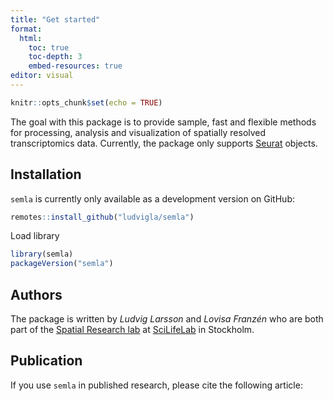 ```yaml
---
title: "Get started"
format: 
  html:
    toc: true
    toc-depth: 3
    embed-resources: true
editor: visual
---
```


```r
knitr::opts_chunk$set(echo = TRUE)
```

The goal with this package is to provide sample, fast and flexible methods for processing, analysis and visualization of spatially resolved transcriptomics data. Currently, the package only supports [Seurat](https://satijalab.org/seurat/) objects.

## Installation

`semla` is currently only available as a development version on GitHub:

```r
remotes::install_github("ludvigla/semla")
```

Load library

```r
library(semla)
packageVersion("semla")
```

## Authors

The package is written by *Ludvig Larsson* and *Lovisa Franzén* who are both part of the [Spatial Research lab](https://www.spatialresearch.org/) at [SciLifeLab](https://www.scilifelab.se/) in Stockholm.

## Publication

If you use `semla` in published research, please cite the following article:
